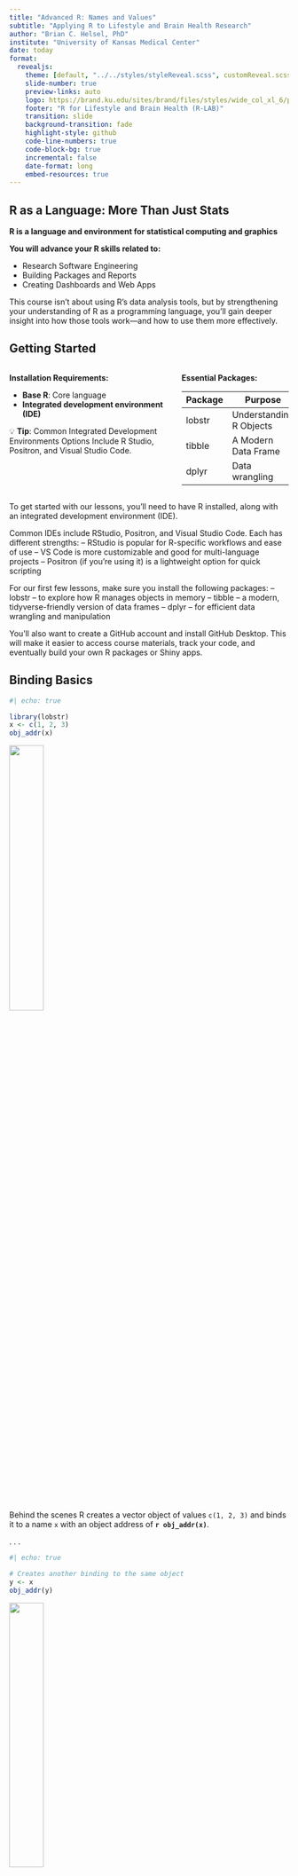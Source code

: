 ```yaml
---
title: "Advanced R: Names and Values"
subtitle: "Applying R to Lifestyle and Brain Health Research"
author: "Brian C. Helsel, PhD"
institute: "University of Kansas Medical Center"
date: today
format:
  revealjs:
    theme: [default, "../../styles/styleReveal.scss", customReveal.scss]
    slide-number: true
    preview-links: auto
    logo: https://brand.ku.edu/sites/brand/files/styles/wide_col_xl_6/public/images/2020/KUMarksLogo.png
    footer: "R for Lifestyle and Brain Health (R-LAB)"
    transition: slide
    background-transition: fade
    highlight-style: github
    code-line-numbers: true
    code-block-bg: true
    incremental: false
    date-format: long
    embed-resources: true
---
```


## R as a Language: More Than Just Stats {.title-slide}

::: {.highlight-box}
**R is a language and environment for statistical computing and graphics**

:::

**You will advance your R skills related to:**

- Research Software Engineering
- Building Packages and Reports
- Creating Dashboards and Web Apps

::: notes

This course isn’t about using R’s data analysis tools, but by strengthening your
understanding of R as a programming language, you’ll gain deeper insight into
how those tools work—and how to use them more effectively.

:::


## Getting Started {.pattern-dots}

::: {.columns}
::: {.column width="60%"}
**Installation Requirements:**

- **Base R**: Core language
- **Integrated development environment (IDE)**

::: {.tip-box}
💡 **Tip**: Common Integrated Development Environments Options Include R Studio, Positron, and Visual Studio Code.
:::
:::

::: {.column width="40%"}
**Essential Packages:**

| Package | Purpose |
|---------|---------|
| lobstr | Understanding R Objects |
| tibble | A Modern Data Frame |
| dplyr | Data wrangling |

:::
:::

::: notes

To get started with our lessons, you'll need to have R installed, along with an
integrated development environment (IDE).

Common IDEs include RStudio, Positron, and Visual Studio Code. Each has
different strengths:
– RStudio is popular for R-specific workflows and ease of use
– VS Code is more customizable and good for multi-language projects
– Positron (if you're using it) is a lightweight option for quick scripting

For our first few lessons, make sure you install the following packages:
– lobstr – to explore how R manages objects in memory
– tibble – a modern, tidyverse-friendly version of data frames
– dplyr – for efficient data wrangling and manipulation

You’ll also want to create a GitHub account and install GitHub Desktop. This
will make it easier to access course materials, track your code, and eventually
build your own R packages or Shiny apps.

:::


## Binding Basics

```r
#| echo: true

library(lobstr)
x <- c(1, 2, 3)
obj_addr(x)

```

![](https://adv-r.hadley.nz/diagrams/name-value/binding-1.png){width="35%" .nostretch}


::: {.highlight-box}

Behind the scenes R creates a vector object of values `c(1, 2, 3)` and binds it
to a name `x` with an object address of **`r obj_addr(x)`**.

:::

. . .

```r
#| echo: true

# Creates another binding to the same object
y <- x
obj_addr(y)

```

![](https://adv-r.hadley.nz/diagrams/name-value/binding-2.png){width="35%" .nostretch}

## Copy-on-modify

```r
#| echo: true

y[[3]] <- 4
obj_addr(y)

```

Modifying `y` creates a new object that is a copy of **`r obj_addr(x)`**
and has a new object address of **`r obj_addr(y)`**.

![](https://adv-r.hadley.nz/diagrams/name-value/binding-3.png){width="35%" .nostretch}

We can see when an object gets copied with `base::tracemem()`

```r
#| echo: true
#| eval: false

y <- x
tracemem(x)
y[[3]] <- 4
untracemem(x)

```

```r
# echo: false

paste0("<", obj_addr(x), ">")

```

```r
# echo: false

paste0("tracemem[", obj_addr(x), " -> ", obj_addr(y), "]:")

```

## Function Calls {.pattern-grid}

The same rules for copying apply to function calls.

```r
#| echo: true
#| eval: false

f <- function(a) {
  a
}

tracemem(x)

z <- f(x)

untracemem(x)

```

![](https://adv-r.hadley.nz/diagrams/name-value/binding-f1.png){width="40%" .nostretch}

```r
# echo: false

paste0("<", obj_addr(x), ">")

```

Once `f()` completes, `x` and `z` will point to the same object.

![](https://adv-r.hadley.nz/diagrams/name-value/binding-f2.png){width="35%" .nostretch}

```r
# echo: false

f <- function(a) {
  a
}

z <- f(x)

paste0("tracemem[", obj_addr(x), " -> ", obj_addr(z), "]:")

```

## Lists

Elements of lists can also point to objects, but copy-on-modify differs from
variables in that a **shallow copy** is created.

```r
#| echo: true

l1 <- list(1, 2, 3)

```

A list stores references to the values rather than the values. This is important
to know for understanding what happens when we modify a list.

![](https://adv-r.hadley.nz/diagrams/name-value/list.png){width="40%" .nostretch}

```r
#| echo: true

l2 <- l1

```

![](https://adv-r.hadley.nz/diagrams/name-value/l-modify-1.png){width="40%" .nostretch}

```r
#| echo: true

l2[[3]] <- 4

```

![](https://adv-r.hadley.nz/diagrams/name-value/l-modify-2.png){width="40%" .nostretch}

Using the `ref()` function from the `lobstr` package shows the shared bindings across `l1` and `l2`.

```r
#| echo: true

ref(l1, l2)

```

## Data frames {.pattern-dots}

Data frames are lists of vectors and copy-on-modify works differently for columns and rows.

```r
#| echo: true

d1 <- data.frame(x = c(1, 5, 6), y = c(2, 4, 3))

```

**Columns**

Only the modified column is changed.

```r
#| echo: true

d2 <- d1
d2[, 2] <- d2[, 2] * 2

```

::: {.columns}
::: {.column width="50%"}
![](https://adv-r.hadley.nz/diagrams/name-value/dataframe.png){width="60%" .nostretch}
:::
::: {.column width="50%"}
![](https://adv-r.hadley.nz/diagrams/name-value/d-modify-c.png){width="70%" .nostretch}
:::
:::

**Rows**

Every column is modified and must be copied.

```r
#| echo: true

d3 <- d1
d3[1, ] <- d3[1, ] * 3

```

![](https://adv-r.hadley.nz/diagrams/name-value/d-modify-r.png){width="70%" .nostretch}

## Character Vectors

R uses a **global string pool** where each element in a character vector points to a unique string in the pool.

```r
#| echo: true

x <- c("a", "a", "abc", "d")

```

```r
#| echo: true
#| eval: false

ref(x, character = TRUE)

```

::: {.columns}
::: {.column}

```r
#| echo: false

ref(x, character = TRUE)

```

:::

::: {.column}
![](https://adv-r.hadley.nz/diagrams/name-value/character-2.png){width="80%" .nostretch}

:::
:::

The **global string pool** has an impact on the amount of memory a character
vector uses, but can otherwise be thought of similarly to numeric vectors.

![](https://adv-r.hadley.nz/diagrams/name-value/character.png){width="50%" .nostretch}

## Object Size

Use `lobstr::obj_size` to find out how much memory an object takes.


```r
#| echo: true

x <- rnorm(1000, mean = 35, sd = 5)
y <- list(x, x, x)
x_size <- obj_size(x)
y_size <- obj_size(y)

sprintf(
  "y (size: %s B) is only %s B larger than x (size: %s B)",
  y_size,
  y_size - x_size,
  x_size
)

```

::: {.columns}
::: {.column}

The elements of a list are references to the values. Storing `x` three times is the size of an empty list with three `NULL` elements.

:::

::: {.column}

```r
#| echo: false

hist(x, breaks = 20, col = "#1f4788")

```

:::
:::


```r
#| echo: true

obj_size(list(NULL, NULL, NULL))

```

. . .

#### Character vectors also take up less memory than expected.


```r
#| echo: true

fruits <- c("apple", "apple", "apple")

sprintf(
  "Repeating fruit 100 times takes up %s B more in memory",
  obj_size(rep(fruits, 100)) - obj_size(fruits)
)

```

## Object Size for Shared Values

References make it more challenging to think about the size of individual objects.
The object size only equals the combined object size if there are no shared values.

```r
#| echo: true
#| eval: false

vegetables <- c("broccoli", "broccoli", "broccoli")
fruits_or_vegetables <- c("apple", "broccoli", "apple")

obj_size(fruits, vegetables)
#> 280 B
obj_size(fruits) + obj_size(vegetables)
#> 280 B
obj_size(fruits, fruits_or_vegetables)
#> 280 B
obj_size(fruits) + obj_size(fruits_or_vegetables)
#> 336 B

```

## Alternative Representation

R has the ability to represent some vectors compactly. For example, using the `:` when
providing a numeric range stores the first and last number only such that every sequence
is always the same size.

```r
#| echo: true

print(1:10)

```

```r
#| echo: true
#| eval: false

obj_size(1:10)
#> 680 B
obj_size(1:1000)
#> 680 B
obj_size(1:1000000)
#> 680 B

```

## Environments

R environments are modified-in-place rather than copied-on-modify. When you modify an
environment, all existing bindings to that environment continue to have the same reference.


```r
#| echo: true
#| eval: false

e1 <- rlang::env(a = 1, b = 2, c = 3)
e2 <- e1

# e2$c changes with the modification of e1$c
e1$c <- 4

print(e2$c)
#>  4

```

::: {.columns}
::: {.column}
![](https://adv-r.hadley.nz/diagrams/name-value/e-modify-1.png){width="70%" .nostretch}
:::
::: {.column}
![](https://adv-r.hadley.nz/diagrams/name-value/e-modify-2.png){width="70%" .nostretch}
:::
:::

## Unbinding and the garbage collector

::: {.columns}
::: {.column}

```r
#| echo: true
#| eval: false

# Assigns x to
# numeric object
x <- 1:3

```

![](https://adv-r.hadley.nz/diagrams/name-value/unbinding-1.png){.nostretch}

:::
::: {.column}

```r
#| echo: true
#| eval: false

# Reassigns x to new
# numeric object
x <- 2:4

```

![](https://adv-r.hadley.nz/diagrams/name-value/unbinding-2.png){.nostretch}

:::
::: {.column}

```r
#| echo: true
#| eval: false

# Unbinds x from
# numeric objects
rm(x)

```

![](https://adv-r.hadley.nz/diagrams/name-value/unbinding-3.png){.nostretch}

:::
:::

After running this code, we have two numeric objects not bound to a name. The
**garbage collector** (GC) frees up memory by deleting R objects that are no
longer used. The garbage collector runs automatically when R needs more memory
to create new objects or manually using the `gc` function. You can also check
the memory used using the `lobstr::mem_used` function.

```r
#| echo: true

gc()

mem_used()

```
